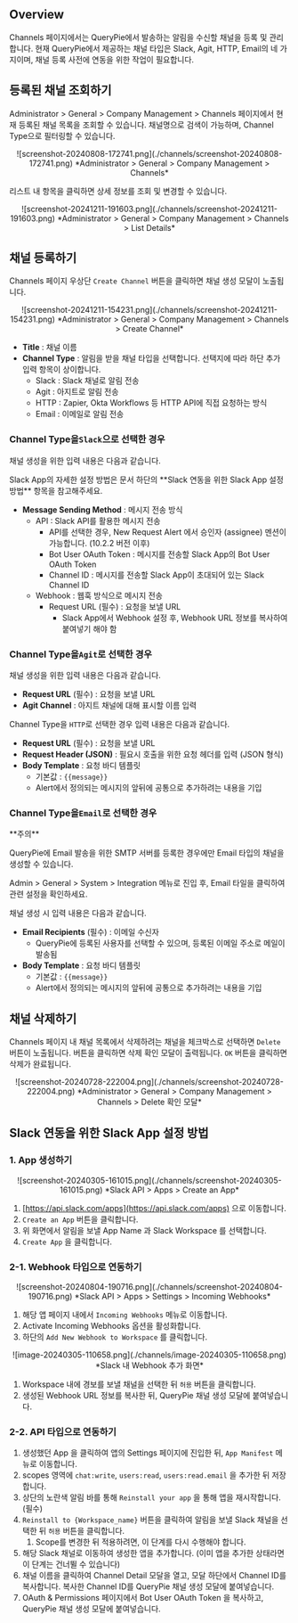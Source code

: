
## Overview

Channels 페이지에서는 QueryPie에서 발송하는 알림을 수신할 채널을 등록 및 관리합니다. 현재 QueryPie에서 제공하는 채널 타입은 Slack, Agit, HTTP, Email의 네 가지이며, 채널 등록 사전에 연동을 위한 작업이 필요합니다.

## 등록된 채널 조회하기

Administrator &gt; General &gt; Company Management &gt; Channels 페이지에서 현재 등록된 채널 목록을 조회할 수 있습니다. 채널명으로 검색이 가능하며, Channel Type으로 필터링할 수 있습니다.
<p align="center">
![screenshot-20240808-172741.png](./channels/screenshot-20240808-172741.png)
*Administrator &gt; General &gt; Company Management &gt; Channels*
</p>

리스트 내 항목을 클릭하면 상세 정보를 조회 및 변경할 수 있습니다.
<p align="center">
![screenshot-20241211-191603.png](./channels/screenshot-20241211-191603.png)
*Administrator &gt; General &gt; Company Management &gt; Channels &gt; List Details*
</p>


## 채널 등록하기

Channels 페이지 우상단 `Create Channel` 버튼을 클릭하면 채널 생성 모달이 노출됩니다.
<p align="center">
![screenshot-20241211-154231.png](./channels/screenshot-20241211-154231.png)
*Administrator &gt; General &gt; Company Management &gt; Channels &gt; Create Channel*
</p>

*  **Title**  : 채널 이름
*  **Channel Type**  : 알림을 받을 채널 타입을 선택합니다. 선택지에 따라 하단 추가 입력 항목이 상이합니다.
    * Slack : Slack 채널로 알림 전송
    * Agit : 아지트로 알림 전송
    * HTTP : Zapier, Okta Workflows 등 HTTP API에 직접 요청하는 방식
    * Email : 이메일로 알림 전송

### Channel Type을`Slack`으로 선택한 경우

채널 생성을 위한 입력 내용은 다음과 같습니다.

<Callout type="info">
Slack App의 자세한 설정 방법은 문서 하단의  **Slack 연동을 위한 Slack App 설정 방법**  항목을 참고해주세요.
</Callout>

*  **Message Sending Method**  : 메시지 전송 방식
    * API : Slack API를 활용한 메시지 전송
        * API를 선택한 경우, New Request Alert 에서 승인자 (assignee) 멘션이 가능합니다. (10.2.2 버전 이후)
        * Bot User OAuth Token : 메시지를 전송할 Slack App의 Bot User OAuth Token
        * Channel ID : 메시지를 전송할 Slack App이 초대되어 있는 Slack Channel ID
    * Webhook : 웹훅 방식으로 메시지 전송
        * Request URL (필수) : 요청을 보낼 URL 
            * Slack App에서 Webhook 설정 후, Webhook URL 정보를 복사하여 붙여넣기 해야 함

### Channel Type을`Agit`로 선택한 경우

채널 생성을 위한 입력 내용은 다음과 같습니다.

*  **Request URL**  (필수) : 요청을 보낼 URL
*  **Agit Channel**  : 아지트 채널에 대해 표시할 이름 입력

Channel Type을 `HTTP`로 선택한 경우 입력 내용은 다음과 같습니다.

*  **Request URL**  (필수) : 요청을 보낼 URL
*  **Request Header (JSON)**  : 필요시 호출을 위한 요청 헤더를 입력 (JSON 형식)
*  **Body Template**  : 요청 바디 템플릿
    * 기본값 : `{{message}}`
    * Alert에서 정의되는 메시지의 앞뒤에 공통으로 추가하려는 내용을 기입

### Channel Type을`Email`로 선택한 경우

<Callout type="important">
**주의**

QueryPie에 Email 발송을 위한 SMTP 서버를 등록한 경우에만 Email 타입의 채널을 생성할 수 있습니다.

Admin &gt; General &gt; System &gt; Integration 메뉴로 진입 후, Email 타일을 클릭하여 관련 설정을 확인하세요.
</Callout>

채널 생성 시 입력 내용은 다음과 같습니다.

*  **Email Recipients**  (필수) : 이메일 수신자
    * QueryPie에 등록된 사용자를 선택할 수 있으며, 등록된 이메일 주소로 메일이 발송됨
*  **Body Template**  : 요청 바디 템플릿
    * 기본값 : `{{message}}` 
    * Alert에서 정의되는 메시지의 앞뒤에 공통으로 추가하려는 내용을 기입

## 채널 삭제하기

Channels 페이지 내 채널 목록에서 삭제하려는 채널을 체크박스로 선택하면 `Delete` 버튼이 노출됩니다. 버튼을 클릭하면 삭제 확인 모달이 출력됩니다. `OK` 버튼을 클릭하면 삭제가 완료됩니다.
<p align="center">
![screenshot-20240728-222004.png](./channels/screenshot-20240728-222004.png)
*Administrator &gt; General &gt; Company Management &gt; Channels &gt; Delete 확인 모달*
</p>

## Slack 연동을 위한 Slack App 설정 방법

### 1. App 생성하기

<p align="center">
![screenshot-20240305-161015.png](./channels/screenshot-20240305-161015.png)
*Slack API &gt; Apps &gt; Create an App*
</p>

1. [https://api.slack.com/apps](https://api.slack.com/apps) 으로 이동합니다.
2. `Create an App` 버튼을 클릭합니다.
3. 위 화면에서 알림을 보낼 App Name 과 Slack Workspace 를 선택합니다.
4. `Create App` 을 클릭합니다.

### 2-1. Webhook 타입으로 연동하기

<p align="center">
![screenshot-20240804-190716.png](./channels/screenshot-20240804-190716.png)
*Slack API &gt; Apps &gt; Settings &gt; Incoming Webhooks*
</p>

1. 해당 앱 페이지 내에서 `Incoming Webhooks` 메뉴로 이동합니다.
2. Activate Incoming Webhooks 옵션을 활성화합니다.
3. 하단의 `Add New Webhook to Workspace` 를 클릭합니다.
<p align="center">
![image-20240305-110658.png](./channels/image-20240305-110658.png)
*Slack 내 Webhook 추가 화면*
</p>

1. Workspace 내에 경보를 보낼 채널을 선택한 뒤 `허용` 버튼을 클릭합니다.
2. 생성된 Webhook URL 정보를 복사한 뒤, QueryPie 채널 생성 모달에 붙여넣습니다.

### 2-2. API 타입으로 연동하기

1. 생성했던 App 을 클릭하여 앱의 Settings 페이지에 진입한 뒤, `App Manifest` 메뉴로 이동합니다.
2. scopes 영역에 `chat:write`, `users:read`, `users:read.email` 을 추가한 뒤 저장합니다. 
3. 상단의 노란색 알림 바를 통해 `Reinstall your app` 을 통해 앱을 재시작합니다. (필수)
4. `Reinstall to {Workspace_name}` 버튼을 클릭하여 알림을 보낼 Slack 채널을 선택한 뒤 `허용` 버튼을 클릭합니다.
    1. Scope를 변경한 뒤 적용하려면, 이 단계를 다시 수행해야 합니다.
5. 해당 Slack 채널로 이동하여 생성한 앱을 추가합니다. (이미 앱을 추가한 상태라면 이 단계는 건너뛸 수 있습니다)
6. 채널 이름을 클릭하여 Channel Detail 모달을 열고, 모달 하단에서 Channel ID를 복사합니다. 복사한 Channel ID를 QueryPie 채널 생성 모달에 붙여넣습니다. 
7. OAuth & Permissions 페이지에서 Bot User OAuth Token 을 복사하고, QueryPie 채널 생성 모달에 붙여넣습니다. 
